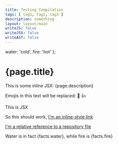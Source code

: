 ```yaml
---
title: Testing Compilation
tags: [ tag1, tag2, tag3 ]
description: something
layout: layout/main
writeJS: false
writeJSX: false
writeAST: false
---
```




  water: 'cold',
  fire: 'hot'
};

# {page.title}

This is some inline JSX: {page.description}

Emojis in this text will be replaced: :dog: :+1:

<TomatoHighlight>This is JSX</TomatoHighlight>

So this should work, [I'm an inline-style link](https://www.google.com)

[I'm a relative reference to a repository file](./blog/about)

Water is in fact {facts.water}, while fire is {facts.fire}

<Comment />
